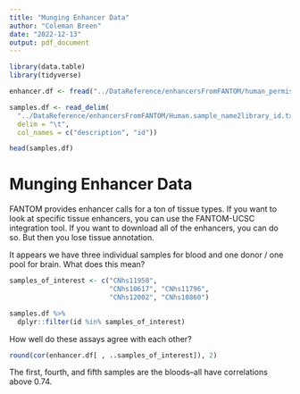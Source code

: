 ```yaml
---
title: "Munging Enhancer Data"
author: "Coleman Breen"
date: "2022-12-13"
output: pdf_document
---
```


```r
library(data.table)
library(tidyverse)
```

```r
enhancer.df <- fread("../DataReference/enhancersFromFANTOM/human_permissive_enhancers_phase_1_and_2_expression_tpm_matrix.txt")

samples.df <- read_delim(
  "../DataReference/enhancersFromFANTOM/Human.sample_name2library_id.txt", 
  delim = "\t",
  col_names = c("description", "id"))

head(samples.df)

```



# Munging Enhancer Data

FANTOM provides enhancer calls for a ton of tissue types. If you want to look at specific tissue enhancers, you can use the FANTOM-UCSC integration tool. If you want to download all of the enhancers, you can do so. But then you lose tissue annotation.

It appears we have three individual samples for blood and one donor / one pool for brain. What does this mean?

```r
samples_of_interest <- c("CNhs11958",
                         "CNhs10617", "CNhs11796",
                         "CNhs12002", "CNhs10860")

samples.df %>%
  dplyr::filter(id %in% samples_of_interest)
```

How well do these assays agree with each other?

```r
round(cor(enhancer.df[ , ..samples_of_interest]), 2)
```

The first, fourth, and fifth samples are the bloods--all have correlations above 0.74. 
